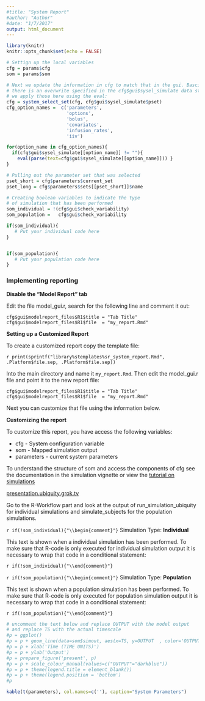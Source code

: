 ```yaml
---
#title: "System Report"
#author: "Author"
#date: "1/7/2017"
output: html_document
---
```


```r
library(knitr)
knitr::opts_chunk$set(echo = FALSE)
```

```r
# Settign up the local variables
cfg = params$cfg
som = params$som

# Next we update the information in cfg to match that in the gui. Bascially if
# there is an overwrite specified in the cfg$gui$sysel_simulate data structure 
# we apply those here using the eval:
cfg = system_select_set(cfg, cfg$gui$sysel_simulate$pset)
cfg_option_names =  c('parameters', 
                      'options', 
                      'bolus', 
                      'covariates', 
                      'infusion_rates',
                      'iiv')

for(option_name in cfg_option_names){
  if(cfg$gui$sysel_simulate[[option_name]] != ""){
    eval(parse(text=cfg$gui$sysel_simulate[[option_name]])) }
}

# Pulling out the parameter set that was selected
pset_short = cfg$parameters$current_set
pset_long = cfg$parameters$sets[[pset_short]]$name

# Creating boolean variables to indicate the type
# of simulation that has been performed
som_individual = !(cfg$gui$check_variability)
som_population =   cfg$gui$check_variability

if(som_individual){
   # Put your individual code here
}


if(som_population){
   # Put your population code here
}

```
### Implementing reporting

**Disable the "Model Report" tab**

Edit the file model_gui.r, search for the following line and comment it out:


`cfg$gui$modelreport_files$R1$title = "Tab Title"`
`cfg$gui$modelreport_files$R1$file  = "my_report.Rmd"`


**Setting up a Customized Report**

To create a customized report copy the template file:

`r print(sprintf("library%stemplates%sr_system_report.Rmd", .Platform$file.sep, .Platform$file.sep))`

Into the main directory and name it ` my_report.Rmd`. Then edit the
model_gui.r file and point it to the new report file:

`cfg$gui$modelreport_files$R1$title = "Tab Title"`
`cfg$gui$modelreport_files$R1$file  = "my_report.Rmd"`

Next you can customize that file using the information below.

**Customizing the report**

To customize this report, you have access the following variables:

 * cfg - System configuration variable
 * som - Mapped simulation output
 * parameters - current system parameters
 
To understand the structure of som and access the components of cfg see the
documentation in the simulation vignette or view the [tutorial on
simulations](http://r.ubiquity.tools/)


[presentation.ubiquity.grok.tv](http://presentation.ubiquity.grok.tv)

Go to the R-Workflow part and look at the output of run_simulation_ubiquity
for individual simulations and simulate_subjects for the population
simulations.

`r if(!som_individual){"\\begin{comment}"}`
Simulation Type: **Individual**

This text is shown when a individual simulation has been performed. To make
sure that R-code is only executed for individual simulation output it is
necessary to wrap that code in a conditional statement:

`r if(!som_individual){"\\end{comment}"}`



`r if(!som_population){"\\begin{comment}"}`
Simulation Type: **Population**

This text is shown when a population simulation has been performed. To make
sure that R-code is only executed for population simulation output it is
necessary to wrap that code in a conditional statement:

`r if(!som_population){"\\end{comment}"}`

```r

# uncomment the text below and replace OUTPUT with the model output
# and replace TS with the actual timescale
#p = ggplot() 
#p = p + geom_line(data=som$simout, aes(x=TS, y=OUTPUT  , color='OUTPUT'), linetype='solid', size=0.9)
#p = p + xlab('Time (TIME UNITS)')                     
#p = p + ylab('Output')                         
#p = prepare_figure('present', p)              
#p = p + scale_colour_manual(values=c("OUTPUT"="darkblue"))   
#p = p + theme(legend.title = element_blank()) 
#p = p + theme(legend.position = 'bottom')
#p
```

```r

kable(t(parameters), col.names=c(''), caption="System Parameters")

```


